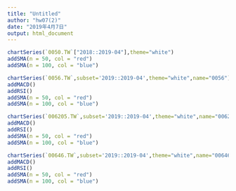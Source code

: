 ---
title: "Untitled"
author: "hw07(2)"
date: "2019年4月7日"
output: html_document
---


```{r}
chartSeries(`0050.TW`["2018::2019-04"],theme="white")
addSMA(n = 50, col = "red")
addSMA(n = 100, col = "blue")
```

```{r}
chartSeries(`0056.TW`,subset='2019::2019-04',theme="white",name="0056")
addMACD()
addRSI()
addSMA(n = 50, col = "red")
addSMA(n = 100, col = "blue")
```

```{r}
chartSeries(`006205.TW`,subset='2019::2019-04',theme="white",name="006205")
addMACD()
addRSI()
addSMA(n = 50, col = "red")
addSMA(n = 100, col = "blue")
```

```{r}
chartSeries(`00646.TW`,subset='2019::2019-04',theme="white",name="00646")
addMACD()
addRSI()
addSMA(n = 50, col = "red")
addSMA(n = 100, col = "blue")
```